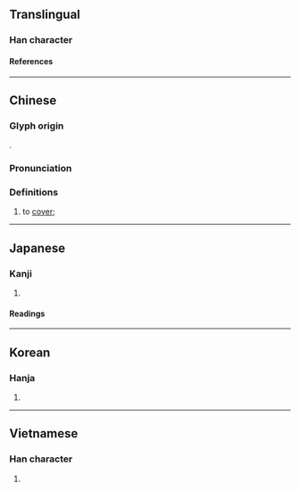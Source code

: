 {{also|家|冢}}
{{character info/new}}
==Translingual==

===Han character===
{{Han char|rn=14|rad=冖|as=08|sn=10|four=|canj=BMMO|ids=⿳冖一豕}}

====References====
{{Han ref|kx=0130.240|dkj=01584|dj=0293.040|hdz=10304.060|uh=51A1}}

----

==Chinese==
{{zh-forms}}

===Glyph origin===
{{Han etym}}
{{Han compound|𠔼|豕|ls=ic}}.

===Pronunciation===
{{zh-pron
|m=méng
|c=mung4
|mc=y
|oc=y
|cat=v
}}

===Definitions===
{{zh-hanzi}}

# to [[cover]]; {{zh-alt-form|蒙|tr=-}}

----

==Japanese==

===Kanji===
{{ja-kanji|grade=|rs=冖08}}

# {{rfdef|ja|sort=冖08}}

====Readings====
{{ja-readings
|on=ぼう, も
|kun=お.お.う
}}

----

==Korean==

===Hanja===
{{ko-hanja|몽}}

# {{rfdef|ko|sort=冖08}}

----

==Vietnamese==

===Han character===
{{vi-readings|rs=冖08|reading=[[trũng]], [[trủng]]}}

# {{rfdef|vi|sort=冖08}}

{{cln|vi|Han tu}}